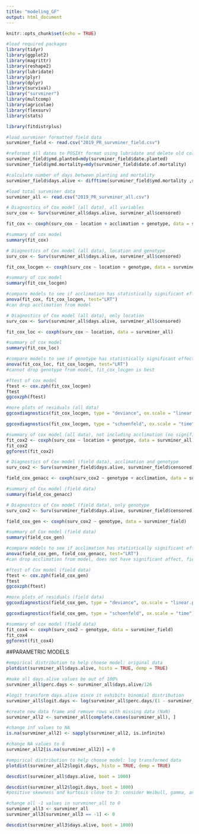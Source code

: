 ```yaml
---
title: "modeling_GF"
output: html_document
---
```


```r
knitr::opts_chunk$set(echo = TRUE)
```

```r
#load required packages
library(tidyr)
library(ggplot2)
library(magrittr)
library(reshape2)
library(lubridate)
library(plyr)
library(dplyr)
library(survival)
library("survminer")
library(multcomp)
library(agricolae)
library(flexsurv)
library(stats)
```

```r
library(fitdistrplus)
```

```r
#load survminer formatted field data
survminer_field <- read.csv("2019_PR_survminer_field.csv")

#reformat all dates to POSIXt format using lubridate and delete old columns
survminer_field$ymd.planted=mdy(survminer_field$date.planted)
survminer_field$ymd.mortality=mdy(survminer_field$date.of.mortality)
```

```r
#calculate number of days between planting and mortality 
survminer_field$days.alive <- difftime(survminer_field$ymd.mortality ,survminer_field$ymd.planted , units = c("days"))

#load total survminer data
survminer_all <- read.csv("2019_PR_survminer_all.csv")
```

```r
# Diagnostics of Cox model (all data), all variables
surv_cox <- Surv(survminer_all$days.alive, survminer_all$censored)

fit_cox <- coxph(surv_cox ~ location + acclimation + genotype, data = survminer_all)

#summary of cox model
summary(fit_cox)
```

```r
# Diagnostics of Cox model (all data), location and genotype
surv_cox <- Surv(survminer_all$days.alive, survminer_all$censored)

fit_cox_locgen <- coxph(surv_cox ~ location + genotype, data = survminer_all)

#summary of cox model
summary(fit_cox_locgen)
```

```r
#compare models to see if acclimation has statistically significant effect 
anova(fit_cox, fit_cox_locgen, test="LRT")
#can drop acclimation from model 
```

```r
# Diagnostics of Cox model (all data), only location
surv_cox <- Surv(survminer_all$days.alive, survminer_all$censored)

fit_cox_loc <- coxph(surv_cox ~ location, data = survminer_all)

#summary of cox model
summary(fit_cox_loc)
```

```r
#compare models to see if genotype has statistically significant effect 
anova(fit_cox_loc, fit_cox_locgen, test="LRT")
#cannot drop genotype from model, fit_cox_locgen is best
```

```r
#ftest of cox model
ftest <- cox.zph(fit_cox_locgen)
ftest
ggcoxzph(ftest)
```

```r
#more plots of residuals (all data)
ggcoxdiagnostics(fit_cox_locgen, type = "deviance", ox.scale = "linear.predictions")

ggcoxdiagnostics(fit_cox_locgen, type = "schoenfeld", ox.scale = "time")
```

```r
#summary of cox model (all data), not including acclimation (no significant affect)
fit_cox2 <- coxph(surv_cox ~ location + genotype, data = survminer_all)
fit_cox2
ggforest(fit_cox2)
```

```r
# Diagnostics of Cox model (field data), acclimation and genotype
surv_cox2 <- Surv(survminer_field$days.alive, survminer_field$censored)

field_cox_genacc <- coxph(surv_cox2 ~ genotype + acclimation, data = survminer_field)

#summary of Cox model (field data)
summary(field_cox_genacc)
```

```r
# Diagnostics of Cox model (field data), only genotype
surv_cox2 <- Surv(survminer_field$days.alive, survminer_field$censored)

field_cox_gen <- coxph(surv_cox2 ~ genotype, data = survminer_field)

#summary of Cox model (field data)
summary(field_cox_gen)
```

```r
#compare models to see if acclimation has statistically significant effect 
anova(field_cox_gen, field_cox_genacc, test="LRT")
#can drop acclimation from model, does not have significant affect, field_cox_gen is best
```

```r
#ftest of Cox model (field data)
ftest <- cox.zph(field_cox_gen)
ftest
ggcoxzph(ftest)
```

```r
#more plots of residuals (field data)
ggcoxdiagnostics(field_cox_gen, type = "deviance", ox.scale = "linear.predictions")

ggcoxdiagnostics(field_cox_gen, type = "schoenfeld", ox.scale = "time")
```

```r
#summary of cox model (field data)
fit_cox4 <- coxph(surv_cox2 ~ genotype, data = survminer_field)
fit_cox4
ggforest(fit_cox4)
```

##PARAMETRIC MODELS
```r
#empirical distribution to help choose model: original data
plotdist(survminer_all$days.alive, histo = TRUE, demp = TRUE)
```
```r
#make all days.alive values be out of 100%
survminer_all$perc.days <- survminer_all$days.alive/126

#logit transform days.alive since it exhibits binomial distribution
survminer_all$logit.days <- log(survminer_all$perc.days/(1 - survminer_all$perc.days))

#create new data frame and remove rows with missing data (NaN)
survminer_all2 <- survminer_all[complete.cases(survminer_all), ]

#change inf values to NA
is.na(survminer_all2) <- sapply(survminer_all2, is.infinite)

#change NA values to 0
survminer_all2[is.na(survminer_all2)] = 0
```

```r
#empirical distribution to help choose model: log transformed data
plotdist(survminer_all2$logit.days, histo = TRUE, demp = TRUE)
```

```r
descdist(survminer_all$days.alive, boot = 1000)
```

```r
descdist(survminer_all2$logit.days, boot = 1000)
#positive skewness and kurtosis close to 3: consider Weibull, gamma, and lognormal distributions
```

```r
#change all -1 values in survminer_all to 0
survminer_all3 <- survminer_all
survminer_all3[survminer_all3 == -1] <- 0

descdist(survminer_all3$days.alive, boot = 1000)
```
